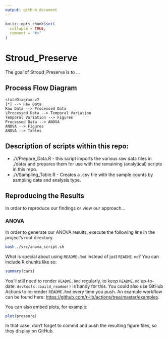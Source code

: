 ```yaml
---
output: github_document
---
```


<!-- README.md is generated from README.Rmd. Please edit that file -->

```r
knitr::opts_chunk$set(
  collapse = TRUE,
  comment = "#>"
)
```

# Stroud_Preserve

<!-- badges: start -->
<!-- badges: end -->

The goal of Stroud_Preserve is to ...

## Process Flow Diagram
<!-- Source for idea: -->
<!-- https://twitter.com/diegohaz/status/1590043504428077056 -->
```mermaid
stateDiagram-v2
[*] --> Raw Data
Raw Data --> Processed Data
\Processed Data --> Temporal Variation
Temporal Variation --> Figures
Processed Data --> ANOVA
ANOVA --> Figures
ANOVA --> Tables
```

## Description of scripts within this repo: 
 * ./r/Prepare_Data.R - this script imports the various raw data files in ./data/ and prepares them for use with the remaining (analytical) scripts in this repo.  
 * ./r/Sampling_Table.R - Creates a .csv file with the sample counts by sampling date and analysis type.  

## Reproducing the Results
In order to reproduce our findings or view our approach...

### ANOVA
In order to generate our ANOVA results, execute the following line in the project's root directory. 

```bash
bash ./src/anova_script.sh
```




What is special about using `README.Rmd` instead of just `README.md`? You can include R chunks like so:

```r
summary(cars)
```

You'll still need to render `README.Rmd` regularly, to keep `README.md` up-to-date. `devtools::build_readme()` is handy for this. You could also use GitHub Actions to re-render `README.Rmd` every time you push. An example workflow can be found here: <https://github.com/r-lib/actions/tree/master/examples>.

You can also embed plots, for example:

```r
plot(pressure)
```

In that case, don't forget to commit and push the resulting figure files, so they display on GitHub.
